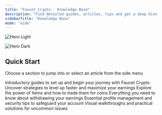 ```yaml
---
title: "Faucet Crypto - Knowledge Base"
description: "Find detailed guides, articles, tips and get a deep dive on how Faucet Crypto works"
sidebarTitle: "Knowledge Base"
mode: "wide"
---
```


<img
  className="block dark:hidden"
  src="images/faucetcrypto-knowledge-base-homepage-light-theme.png"
  alt="Hero Light"
/>

<img
  className="hidden dark:block"
  src="images/faucetcrypto-knowledge-base-homepage-dark-theme.png"
  alt="Hero Dark"
/>

## Quick Start

Choose a section to jump into or select an article from the side menu

<CardGroup cols={2}>
  <Card title="Get Started" icon="rocket" iconType="duotone" color="#9333ea" href="https://faucetcrypto.mintlify.app/get-started/">
    Introductory guides to set up and begin your journey with Faucet Crypto
  </Card>
  <Card title="Earning & Leveling" icon="trophy" iconType="duotone" color="#9333ea" href="https://faucetcrypto.mintlify.app/earning-and-leveling/">
    Uncover strategies to level up faster and maximize your earnings
  </Card>
  <Card title="Items & Market" icon="gem" iconType="duotone" color="#9333ea" href="https://faucetcrypto.mintlify.app/items-and-market/">
    Explore the power of Items and how to trade them for coins
  </Card>
  <Card title="Withdrawals" icon="money-bill-transfer" iconType="duotone" color="#9333ea" href="https://faucetcrypto.mintlify.app/withdrawals/">
    Everything you need to know about withdrawing your earnings
  </Card>
  <Card title="Account & Security" icon="shield-quartered" iconType="duotone" color="#9333ea" href="https://faucetcrypto.mintlify.app/account-and-security/">
    Essential profile management and security tips to safeguard your account
  </Card>
  <Card title="Tutorials" icon="square-question" iconType="duotone" color="#9333ea" href="https://faucetcrypto.mintlify.app/tutorials/">
    Visual walkthroughs and practical solutions for uncommon issues
  </Card>
</CardGroup>